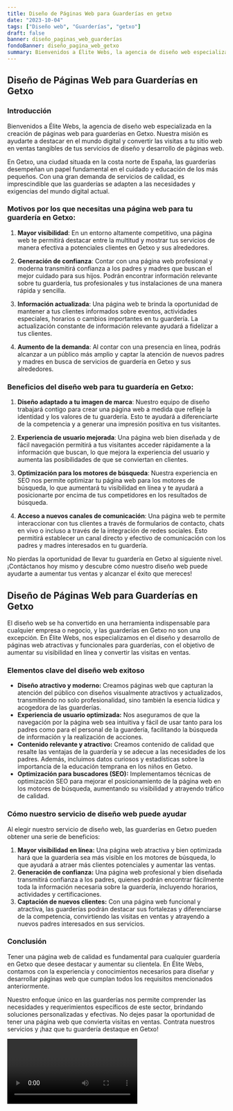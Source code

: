 ```yaml
---
title: Diseño de Páginas Web para Guarderías en getxo
date: "2023-10-04"
tags: ["Diseño web", "Guarderías", "getxo"]
draft: false
banner: diseño_paginas_web_guarderías
fondoBanner: diseño_pagina_web_getxo
summary: Bienvenidos a Élite Webs, la agencia de diseño web especializada en la creación de páginas web para guarderías en Getxo. Nuestra misión es ayudarte a destacar en el mundo digital y convertir las visitas a tu sitio web en ventas tangibles de tus servicios de diseño y desarrollo de páginas web.
---
```



## Diseño de Páginas Web para Guarderías en Getxo

### Introducción

Bienvenidos a Élite Webs, la agencia de diseño web especializada en la creación de páginas web para guarderías en Getxo. Nuestra misión es ayudarte a destacar en el mundo digital y convertir las visitas a tu sitio web en ventas tangibles de tus servicios de diseño y desarrollo de páginas web.

En Getxo, una ciudad situada en la costa norte de España, las guarderías desempeñan un papel fundamental en el cuidado y educación de los más pequeños. Con una gran demanda de servicios de calidad, es imprescindible que las guarderías se adapten a las necesidades y exigencias del mundo digital actual.

### Motivos por los que necesitas una página web para tu guardería en Getxo:

1. **Mayor visibilidad**: En un entorno altamente competitivo, una página web te permitirá destacar entre la multitud y mostrar tus servicios de manera efectiva a potenciales clientes en Getxo y sus alrededores.

2. **Generación de confianza**: Contar con una página web profesional y moderna transmitirá confianza a los padres y madres que buscan el mejor cuidado para sus hijos. Podrán encontrar información relevante sobre tu guardería, tus profesionales y tus instalaciones de una manera rápida y sencilla.

3. **Información actualizada**: Una página web te brinda la oportunidad de mantener a tus clientes informados sobre eventos, actividades especiales, horarios o cambios importantes en tu guardería. La actualización constante de información relevante ayudará a fidelizar a tus clientes.

4. **Aumento de la demanda**: Al contar con una presencia en línea, podrás alcanzar a un público más amplio y captar la atención de nuevos padres y madres en busca de servicios de guardería en Getxo y sus alrededores.

### Beneficios del diseño web para tu guardería en Getxo:

1. **Diseño adaptado a tu imagen de marca**: Nuestro equipo de diseño trabajará contigo para crear una página web a medida que refleje la identidad y los valores de tu guardería. Esto te ayudará a diferenciarte de la competencia y a generar una impresión positiva en tus visitantes.

2. **Experiencia de usuario mejorada**: Una página web bien diseñada y de fácil navegación permitirá a tus visitantes acceder rápidamente a la información que buscan, lo que mejora la experiencia del usuario y aumenta las posibilidades de que se conviertan en clientes.

3. **Optimización para los motores de búsqueda**: Nuestra experiencia en SEO nos permite optimizar tu página web para los motores de búsqueda, lo que aumentará tu visibilidad en línea y te ayudará a posicionarte por encima de tus competidores en los resultados de búsqueda.

4. **Acceso a nuevos canales de comunicación**: Una página web te permite interaccionar con tus clientes a través de formularios de contacto, chats en vivo o incluso a través de la integración de redes sociales. Esto permitirá establecer un canal directo y efectivo de comunicación con los padres y madres interesados en tu guardería.

No pierdas la oportunidad de llevar tu guardería en Getxo al siguiente nivel. ¡Contáctanos hoy mismo y descubre cómo nuestro diseño web puede ayudarte a aumentar tus ventas y alcanzar el éxito que mereces!

<GifSeo />

<Cta />

## Diseño de Páginas Web para Guarderías en Getxo

El diseño web se ha convertido en una herramienta indispensable para cualquier empresa o negocio, y las guarderías en Getxo no son una excepción. En Élite Webs, nos especializamos en el diseño y desarrollo de páginas web atractivas y funcionales para guarderías, con el objetivo de aumentar su visibilidad en línea y convertir las visitas en ventas.

### Elementos clave del diseño web exitoso

- **Diseño atractivo y moderno:** Creamos páginas web que capturan la atención del público con diseños visualmente atractivos y actualizados, transmitiendo no solo profesionalidad, sino también la esencia lúdica y acogedora de las guarderías.
- **Experiencia de usuario optimizada:** Nos aseguramos de que la navegación por la página web sea intuitiva y fácil de usar tanto para los padres como para el personal de la guardería, facilitando la búsqueda de información y la realización de acciones.
- **Contenido relevante y atractivo:** Creamos contenido de calidad que resalte las ventajas de la guardería y se adecue a las necesidades de los padres. Además, incluimos datos curiosos y estadísticas sobre la importancia de la educación temprana en los niños en Getxo.
- **Optimización para buscadores (SEO):** Implementamos técnicas de optimización SEO para mejorar el posicionamiento de la página web en los motores de búsqueda, aumentando su visibilidad y atrayendo tráfico de calidad.

### Cómo nuestro servicio de diseño web puede ayudar

Al elegir nuestro servicio de diseño web, las guarderías en Getxo pueden obtener una serie de beneficios:

1. **Mayor visibilidad en línea:** Una página web atractiva y bien optimizada hará que la guardería sea más visible en los motores de búsqueda, lo que ayudará a atraer más clientes potenciales y aumentar las ventas.
2. **Generación de confianza:** Una página web profesional y bien diseñada transmitirá confianza a los padres, quienes podrán encontrar fácilmente toda la información necesaria sobre la guardería, incluyendo horarios, actividades y certificaciones.
3. **Captación de nuevos clientes:** Con una página web funcional y atractiva, las guarderías podrán destacar sus fortalezas y diferenciarse de la competencia, convirtiendo las visitas en ventas y atrayendo a nuevos padres interesados en sus servicios.

### Conclusión

Tener una página web de calidad es fundamental para cualquier guardería en Getxo que desee destacar y aumentar su clientela. En Élite Webs, contamos con la experiencia y conocimientos necesarios para diseñar y desarrollar páginas web que cumplan todos los requisitos mencionados anteriormente.

Nuestro enfoque único en las guarderías nos permite comprender las necesidades y requerimientos específicos de este sector, brindando soluciones personalizadas y efectivas. No dejes pasar la oportunidad de tener una página web que convierta visitas en ventas. Contrata nuestros servicios y ¡haz que tu guardería destaque en Getxo!

<Video />

<CtaBot job="Guarderías" city="getxo" />

<Gmaps query="getxo+españa+maps" />

